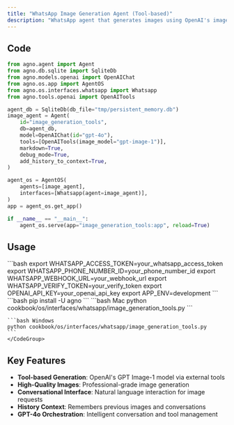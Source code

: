 ```yaml
---
title: "WhatsApp Image Generation Agent (Tool-based)"
description: "WhatsApp agent that generates images using OpenAI's image generation tools"
---
```


## Code

```python cookbook/os/interfaces/whatsapp/image_generation_tools.py
from agno.agent import Agent
from agno.db.sqlite import SqliteDb
from agno.models.openai import OpenAIChat
from agno.os.app import AgentOS
from agno.os.interfaces.whatsapp import Whatsapp
from agno.tools.openai import OpenAITools

agent_db = SqliteDb(db_file="tmp/persistent_memory.db")
image_agent = Agent(
    id="image_generation_tools",
    db=agent_db,
    model=OpenAIChat(id="gpt-4o"),
    tools=[OpenAITools(image_model="gpt-image-1")],
    markdown=True,
    debug_mode=True,
    add_history_to_context=True,
)

agent_os = AgentOS(
    agents=[image_agent],
    interfaces=[Whatsapp(agent=image_agent)],
)
app = agent_os.get_app()

if __name__ == "__main__":
    agent_os.serve(app="image_generation_tools:app", reload=True)
```

## Usage

<Steps>
  <Snippet file="create-venv-step.mdx" />

  <Step title="Set Environment Variables">
    ```bash
    export WHATSAPP_ACCESS_TOKEN=your_whatsapp_access_token
    export WHATSAPP_PHONE_NUMBER_ID=your_phone_number_id
    export WHATSAPP_WEBHOOK_URL=your_webhook_url
    export WHATSAPP_VERIFY_TOKEN=your_verify_token
    export OPENAI_API_KEY=your_openai_api_key
    export APP_ENV=development
    ```
  </Step>

  <Step title="Install libraries">
    ```bash
    pip install -U agno
    ```
  </Step>

  <Step title="Run Example">
    <CodeGroup>
    ```bash Mac
    python cookbook/os/interfaces/whatsapp/image_generation_tools.py
    ```

    ```bash Windows
    python cookbook/os/interfaces/whatsapp/image_generation_tools.py
    ```
    </CodeGroup>
  </Step>
</Steps>

## Key Features

- **Tool-based Generation**: OpenAI's GPT Image-1 model via external tools
- **High-Quality Images**: Professional-grade image generation
- **Conversational Interface**: Natural language interaction for image requests  
- **History Context**: Remembers previous images and conversations
- **GPT-4o Orchestration**: Intelligent conversation and tool management

